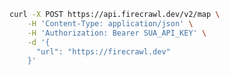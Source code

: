 ```bash cURL
curl -X POST https://api.firecrawl.dev/v2/map \
    -H 'Content-Type: application/json' \
    -H 'Authorization: Bearer SUA_API_KEY' \
    -d '{
      "url": "https://firecrawl.dev"
    }'
```
